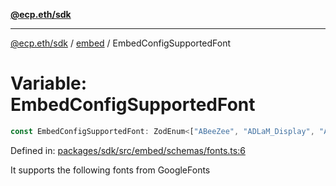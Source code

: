 [**@ecp.eth/sdk**](../../index.mdx)

***

[@ecp.eth/sdk](/sdk-reference/index.mdx) / [embed](/sdk-reference/embed/index.mdx) / EmbedConfigSupportedFont

# Variable: EmbedConfigSupportedFont

```ts
const EmbedConfigSupportedFont: ZodEnum<["ABeeZee", "ADLaM_Display", "AR_One_Sans", "Abel", "Abhaya_Libre", "Aboreto", "Abril_Fatface", "Abyssinica_SIL", "Aclonica", "Acme", "Actor", "Adamina", "Advent_Pro", "Afacad", "Afacad_Flux"]>;
```

Defined in: [packages/sdk/src/embed/schemas/fonts.ts:6](https://github.com/ecp-eth/comments-monorepo/blob/main/packages/sdk/src/embed/schemas/fonts.ts#L6)

It supports the following fonts from GoogleFonts
